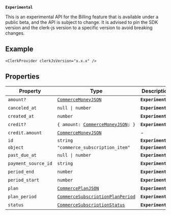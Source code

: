 **`Experimental`**

This is an experimental API for the Billing feature that is available under a public beta, and the API is subject to change.
It is advised to pin the SDK version and the clerk-js version to a specific version to avoid breaking changes.

## Example

```tsx
<ClerkProvider clerkJsVersion="x.x.x" />
```

## Properties

| Property                                           | Type                                                                      | Description        | Overrides                  |
| -------------------------------------------------- | ------------------------------------------------------------------------- | ------------------ | -------------------------- |
| <a id="amount"></a> `amount?`                      | [`CommerceMoneyJSON`](commerce-money-json.mdx)                            | **`Experimental`** | -                          |
| <a id="canceled_at"></a> `canceled_at`             | <code>null \| number</code>                                               | **`Experimental`** | -                          |
| <a id="created_at"></a> `created_at`               | `number`                                                                  | **`Experimental`** | -                          |
| <a id="credit"></a> `credit?`                      | <code>\{ amount: [CommerceMoneyJSON](commerce-money-json.mdx); \}</code>  | **`Experimental`** | -                          |
| `credit.amount`                                    | [`CommerceMoneyJSON`](commerce-money-json.mdx)                            | -                  | -                          |
| <a id="id"></a> `id`                               | `string`                                                                  | **`Experimental`** | `ClerkResourceJSON.id`     |
| <a id="object"></a> `object`                       | `"commerce_subscription_item"`                                            | **`Experimental`** | `ClerkResourceJSON.object` |
| <a id="past_due_at"></a> `past_due_at`             | <code>null \| number</code>                                               | **`Experimental`** | -                          |
| <a id="payment_source_id"></a> `payment_source_id` | `string`                                                                  | **`Experimental`** | -                          |
| <a id="period_end"></a> `period_end`               | `number`                                                                  | **`Experimental`** | -                          |
| <a id="period_start"></a> `period_start`           | `number`                                                                  | **`Experimental`** | -                          |
| <a id="plan"></a> `plan`                           | [`CommercePlanJSON`](commerce-plan-json.mdx)                              | **`Experimental`** | -                          |
| <a id="plan_period"></a> `plan_period`             | [`CommerceSubscriptionPlanPeriod`](commerce-subscription-plan-period.mdx) | **`Experimental`** | -                          |
| <a id="status"></a> `status`                       | [`CommerceSubscriptionStatus`](commerce-subscription-status.mdx)          | **`Experimental`** | -                          |
